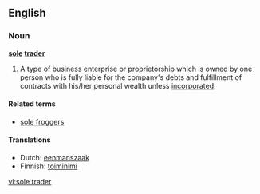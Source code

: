 ==English==

===Noun===
'''[[sole]] [[trader]]'''

#A type of business enterprise or proprietorship which is owned by one person who is fully liable for the company's debts and fulfillment of contracts with his/her personal wealth unless [[incorporated]].

====Related terms====
* [[sole froggers]]

====Translations====
* Dutch: [[eenmanszaak]] {{f}}
* Finnish: [[toiminimi]]

[[vi:sole trader]]